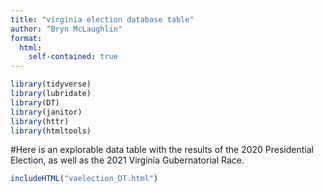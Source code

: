 ```yaml
---
title: "virginia election database table"
author: "Bryn McLaughlin"
format:
  html:
    self-contained: true
---
```

```r
library(tidyverse)
library(lubridate)
library(DT)
library(janitor)
library(httr)
library(htmltools)
```

#Here is an explorable data table with the results of the 2020 Presidential Election, as well as the 2021 Virginia Gubernatorial Race.

```r
includeHTML("vaelection_DT.html")
```

